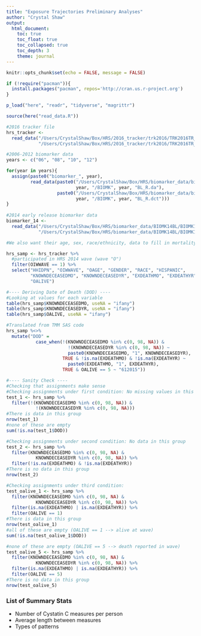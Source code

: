 ```yaml
---
title: "Exposure Trajectories Preliminary Analyses"
author: "Crystal Shaw"
output: 
  html_document:
    toc: true
    toc_float: true
    toc_collapsed: true
    toc_depth: 3
    theme: journal
---
```


```r
knitr::opts_chunk$set(echo = FALSE, message = FALSE)
```

```r
if (!require("pacman")){
  install.packages("pacman", repos='http://cran.us.r-project.org')
}

p_load("here", "readr", "tidyverse", "magrittr")
```


```r
source(here("read_data.R"))
```

```r
#2016 tracker file
hrs_tracker <- 
  read_data("/Users/CrystalShaw/Box/HRS/2016_tracker/trk2016/TRK2016TR_R.da", 
            "/Users/CrystalShaw/Box/HRS/2016_tracker/trk2016/TRK2016TR_R.dct")

#2006-2012 biomarker data
years <- c("06", "08", "10", "12")

for(year in years){
  assign(paste0("biomarker_", year), 
         read_data(paste0("/Users/CrystalShaw/Box/HRS/biomarker_data/biomkr", 
                          year, "/BIOMK", year, "BL_R.da"),
                   paste0("/Users/CrystalShaw/Box/HRS/biomarker_data/biomkr", 
                          year, "/BIOMK", year, "BL_R.dct")))
}
  
#2014 early release biomarker data 
biomarker_14 <- 
  read_data("/Users/CrystalShaw/Box/HRS/biomarker_data/BIOMK14BL/BIOMK14BL.da",
            "/Users/CrystalShaw/Box/HRS/biomarker_data/BIOMK14BL/BIOMK14BL.dct")
```

```r
#We also want their age, sex, race/ethnicity, data to fill in mortality

hrs_samp <- hrs_tracker %>% 
  #participated in HRS 2014 wave (wave "O")
  filter(OIWWAVE == 1) %>% 
  select("HHIDPN", "OIWWAVE", "OAGE", "GENDER", "RACE", "HISPANIC", 
         "KNOWNDECEASEDMO", "KNOWNDECEASEDYR", "EXDEATHMO", "EXDEATHYR", 
         "OALIVE") 
```

```r
#---- Deriving Date of Death (DOD) ----
#Looking at values for each variable
table(hrs_samp$KNOWNDECEASEDMO, useNA = "ifany")
table(hrs_samp$KNOWNDECEASEDYR, useNA = "ifany")
table(hrs_samp$OALIVE, useNA = "ifany")

#Translated from TMM SAS code
hrs_samp %<>% 
  mutate("DOD" = 
           case_when(!(KNOWNDECEASEDMO %in% c(0, 98, NA)) & 
                       !(KNOWNDECEASEDYR %in% c(0, 98, NA)) ~ 
                       paste0(KNOWNDECEASEDMO, "1", KNOWNDECEASEDYR), 
                     TRUE & !is.na(EXDEATHMO) & !is.na(EXDEATHYR) ~ 
                       paste0(EXDEATHMO, "1", EXDEATHYR), 
                     TRUE & OALIVE == 5 ~ "612015"))

#---- Sanity Check ----
#Checking that assignments make sense
#Checking assignments under first condition: No missing values in this group
test_1 <- hrs_samp %>% 
  filter(!(KNOWNDECEASEDMO %in% c(0, 98, NA)) & 
           !(KNOWNDECEASEDYR %in% c(0, 98, NA))) 
#There is data in this group
nrow(test_1) 
#none of these are empty 
sum(!is.na(test_1$DOD))

#Checking assignments under second condition: No data in this group
test_2 <- hrs_samp %>% 
  filter(KNOWNDECEASEDMO %in% c(0, 98, NA) & 
           KNOWNDECEASEDYR %in% c(0, 98, NA)) %>%
  filter(!is.na(EXDEATHMO) & !is.na(EXDEATHYR)) 
#There is no data in this group
nrow(test_2) 

#Checking assignments under third condition: 
test_oalive_1 <- hrs_samp %>% 
  filter(KNOWNDECEASEDMO %in% c(0, 98, NA) & 
           KNOWNDECEASEDYR %in% c(0, 98, NA)) %>%
  filter(is.na(EXDEATHMO) | is.na(EXDEATHYR)) %>%
  filter(OALIVE == 1) 
#There is data in this group
nrow(test_oalive_1) 
#all of these are empty (OALIVE == 1 --> alive at wave)
sum(!is.na(test_oalive_1$DOD))

#none of these are empty (OALIVE == 5 --> death reported in wave)
test_oalive_5 <- hrs_samp %>% 
  filter(KNOWNDECEASEDMO %in% c(0, 98, NA) & 
           KNOWNDECEASEDYR %in% c(0, 98, NA)) %>%
  filter(is.na(EXDEATHMO) | is.na(EXDEATHYR)) %>%
  filter(OALIVE == 5)
#There is no data in this group
nrow(test_oalive_5) 
```

### List of Summary Stats

- Number of Cystatin C measures per person
- Average length between measures
- Types of patterns